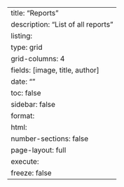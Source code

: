 ---
title: "Reports"
description: "List of all reports"
listing:
  type: grid
  grid-columns: 4
  fields: [image, title, author]
date: ""
toc: false
sidebar: false
format:
  html:
    number-sections: false
    page-layout: full
execute:
  freeze: false
---